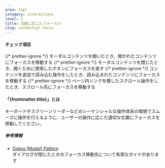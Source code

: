 ```yaml
---
area: impl
category: interactions
level: 2
title: 文脈に応じたフォーカス
slug: contextual-focus
---
```



#### チェック項目

<Checkpoint>
  {/* prettier-ignore */}
  <span slot="title">モーダルコンテンツを開いたとき、開かれたコンテンツにフォーカスを移動する</span>
</Checkpoint>

<Checkpoint>
  {/* prettier-ignore */}
  <span slot="title">モーダルコンテンツを閉じたとき、開くために使用したボタンにフォーカスを戻す</span>
</Checkpoint>

<Checkpoint>
  {/* prettier-ignore */}
  <span slot="title">コンテンツを追加で読み込む操作をしたとき、読み込まれたコンテンツにフォーカスを移動する</span>
</Checkpoint>

<Checkpoint>
  {/* prettier-ignore */}
  <span slot="title">ページ内リンクを模したスクロール操作をしたとき、スクロール先にフォーカスを移動する</span>
</Checkpoint>

#### 「{frontmatter.title}」とは

キーボードやスクリーンリーダーなどのシーケンシャルな操作体系の環境でスムーズに操作を行えるように、ユーザーの操作に応じた適切な位置にフォーカスを移動してください。

##### 参考情報

- [Dialog (Modal) Pattern](https://www.w3.org/WAI/ARIA/apg/patterns/dialog-modal/)  
  ダイアログが閉じたときのフォーカス移動先について有用なガイドがあります
